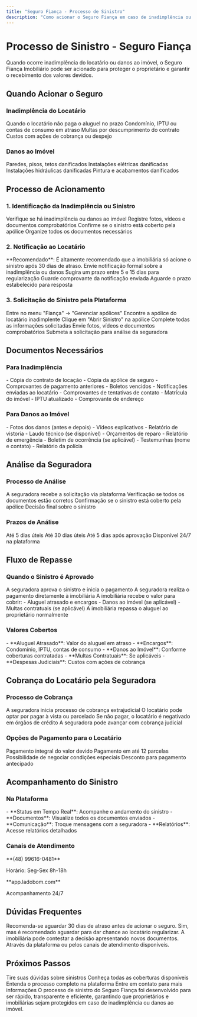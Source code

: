 ```yaml
---
title: "Seguro Fiança - Processo de Sinistro"
description: "Como acionar o Seguro Fiança em caso de inadimplência ou danos ao imóvel"
---
```


# Processo de Sinistro - Seguro Fiança

<Info>
Quando ocorre inadimplência do locatário ou danos ao imóvel, o Seguro Fiança Imobiliário pode ser acionado para proteger o proprietário e garantir o recebimento dos valores devidos.
</Info>

## Quando Acionar o Seguro

### Inadimplência do Locatário

<CardGroup cols={2}>
<Card title="Atraso no Aluguel" icon="calendar-days">
  Quando o locatário não paga o aluguel no prazo
</Card>

<Card title="Atraso em Encargos" icon="receipt-percent">
  Condomínio, IPTU ou contas de consumo em atraso
</Card>

<Card title="Multas Contratuais" icon="exclamation-triangle">
  Multas por descumprimento do contrato
</Card>

<Card title="Despesas Judiciais" icon="scale">
  Custos com ações de cobrança ou despejo
</Card>
</CardGroup>

### Danos ao Imóvel

<CardGroup cols={2}>
<Card title="Danos Estruturais" icon="wrench-screwdriver">
  Paredes, pisos, tetos danificados
</Card>

<Card title="Danos Elétricos" icon="bolt">
  Instalações elétricas danificadas
</Card>

<Card title="Danos Hidráulicos" icon="droplet">
  Instalações hidráulicas danificadas
</Card>

<Card title="Danos Estéticos" icon="paint-brush">
  Pintura e acabamentos danificados
</Card>
</CardGroup>

## Processo de Acionamento

### 1. Identificação da Inadimplência ou Sinistro

<Steps>
<Step title="Identifique o Problema">
  Verifique se há inadimplência ou danos ao imóvel
</Step>

<Step title="Documente a Situação">
  Registre fotos, vídeos e documentos comprobatórios
</Step>

<Step title="Verifique a Cobertura">
  Confirme se o sinistro está coberto pela apólice
</Step>

<Step title="Prepare a Documentação">
  Organize todos os documentos necessários
</Step>
</Steps>

### 2. Notificação ao Locatário

<Warning>
**Recomendado**: É altamente recomendado que a imobiliária só acione o sinistro após 30 dias de atraso.
</Warning>

<Steps>
<Step title="Notifique o Locatário">
  Envie notificação formal sobre a inadimplência ou danos
</Step>

<Step title="Ofereça Prazo para Regularização">
  Sugira um prazo entre 5 e 15 dias para regularização
</Step>

<Step title="Documente a Notificação">
  Guarde comprovante da notificação enviada
</Step>

<Step title="Aguarde Resposta">
  Aguarde o prazo estabelecido para resposta
</Step>
</Steps>

### 3. Solicitação do Sinistro pela Plataforma

<Steps>
<Step title="Acesse a Plataforma">
  Entre no menu "Fiança" → "Gerenciar apólices"
</Step>

<Step title="Localize a Apólice">
  Encontre a apólice do locatário inadimplente
</Step>

<Step title="Abra o Sinistro">
  Clique em "Abrir Sinistro" na apólice
</Step>

<Step title="Preencha os Dados">
  Complete todas as informações solicitadas
</Step>

<Step title="Anexe Documentos">
  Envie fotos, vídeos e documentos comprobatórios
</Step>

<Step title="Envie a Solicitação">
  Submeta a solicitação para análise da seguradora
</Step>
</Steps>

## Documentos Necessários

### Para Inadimplência

<AccordionGroup>
<Accordion title="Documentos do Contrato">
  - Cópia do contrato de locação
  - Cópia da apólice de seguro
  - Comprovantes de pagamento anteriores
</Accordion>

<Accordion title="Documentos de Cobrança">
  - Boletos vencidos
  - Notificações enviadas ao locatário
  - Comprovantes de tentativas de contato
</Accordion>

<Accordion title="Documentos do Imóvel">
  - Matrícula do imóvel
  - IPTU atualizado
  - Comprovante de endereço
</Accordion>
</AccordionGroup>

### Para Danos ao Imóvel

<AccordionGroup>
<Accordion title="Documentos Visuais">
  - Fotos dos danos (antes e depois)
  - Vídeos explicativos
  - Relatório de vistoria
</Accordion>

<Accordion title="Documentos Técnicos">
  - Laudo técnico (se disponível)
  - Orçamentos de reparo
  - Relatório de emergência
</Accordion>

<Accordion title="Documentos Legais">
  - Boletim de ocorrência (se aplicável)
  - Testemunhas (nome e contato)
  - Relatório da polícia
</Accordion>
</AccordionGroup>

## Análise da Seguradora

### Processo de Análise

<Steps>
<Step title="Recebimento da Solicitação">
  A seguradora recebe a solicitação via plataforma
</Step>

<Step title="Análise de Documentos">
  Verificação se todos os documentos estão corretos
</Step>

<Step title="Verificação de Cobertura">
  Confirmação se o sinistro está coberto pela apólice
</Step>

<Step title="Aprovação ou Reprovação">
  Decisão final sobre o sinistro
</Step>
</Steps>

### Prazos de Análise

<CardGroup cols={2}>
<Card title="Análise Inicial" icon="clock">
  Até 5 dias úteis
</Card>

<Card title="Análise Completa" icon="clock">
  Até 30 dias úteis
</Card>

<Card title="Pagamento" icon="currency-dollar">
  Até 5 dias após aprovação
</Card>

<Card title="Acompanhamento" icon="chart-bar">
  Disponível 24/7 na plataforma
</Card>
</CardGroup>

## Fluxo de Repasse

### Quando o Sinistro é Aprovado

<Steps>
<Step title="Aprovação da Seguradora">
  A seguradora aprova o sinistro e inicia o pagamento
</Step>

<Step title="Pagamento à Imobiliária">
  A seguradora realiza o pagamento diretamente à imobiliária
</Step>

<Step title="Cobertura dos Valores">
  A imobiliária recebe o valor para cobrir:
  - Aluguel atrasado e encargos
  - Danos ao imóvel (se aplicável)
  - Multas contratuais (se aplicável)
</Step>

<Step title="Repasse ao Proprietário">
  A imobiliária repassa o aluguel ao proprietário normalmente
</Step>
</Steps>

### Valores Cobertos

<Check>
- **Aluguel Atrasado**: Valor do aluguel em atraso
- **Encargos**: Condomínio, IPTU, contas de consumo
- **Danos ao Imóvel**: Conforme coberturas contratadas
- **Multas Contratuais**: Se aplicáveis
- **Despesas Judiciais**: Custos com ações de cobrança
</Check>

## Cobrança do Locatário pela Seguradora

### Processo de Cobrança

<Steps>
<Step title="Início da Cobrança">
  A seguradora inicia processo de cobrança extrajudicial
</Step>

<Step title="Negociação">
  O locatário pode optar por pagar à vista ou parcelado
</Step>

<Step title="Negativação">
  Se não pagar, o locatário é negativado em órgãos de crédito
</Step>

<Step title="Cobrança Judicial">
  A seguradora pode avançar com cobrança judicial
</Step>
</Steps>

### Opções de Pagamento para o Locatário

<CardGroup cols={2}>
<Card title="À Vista" icon="currency-dollar">
  Pagamento integral do valor devido
</Card>

<Card title="Parcelado" icon="calendar-days">
  Pagamento em até 12 parcelas
</Card>

<Card title="Negociação" icon="handshake">
  Possibilidade de negociar condições especiais
</Card>

<Card title="Desconto" icon="percent">
  Desconto para pagamento antecipado
</Card>
</CardGroup>

## Acompanhamento do Sinistro

### Na Plataforma

<Check>
- **Status em Tempo Real**: Acompanhe o andamento do sinistro
- **Documentos**: Visualize todos os documentos enviados
- **Comunicação**: Troque mensagens com a seguradora
- **Relatórios**: Acesse relatórios detalhados
</Check>

### Canais de Atendimento

<CardGroup cols={2}>
<Card title="WhatsApp" icon="phone">
  **(48) 99616-0481**
  
  Horário: Seg-Sex 8h-18h
</Card>

<Card title="Plataforma" icon="computer-desktop">
  **app.ladobom.com**
  
  Acompanhamento 24/7
</Card>
</CardGroup>

## Dúvidas Frequentes

<AccordionGroup>
<Accordion title="Qual o prazo para acionar o sinistro?">
  Recomenda-se aguardar 30 dias de atraso antes de acionar o seguro.
</Accordion>

<Accordion title="Posso acionar o sinistro antes dos 30 dias?">
  Sim, mas é recomendado aguardar para dar chance ao locatário regularizar.
</Accordion>

<Accordion title="O que acontece se o sinistro for negado?">
  A imobiliária pode contestar a decisão apresentando novos documentos.
</Accordion>

<Accordion title="Como acompanhar o andamento?">
  Através da plataforma ou pelos canais de atendimento disponíveis.
</Accordion>
</AccordionGroup>

## Próximos Passos

<CardGroup cols={2}>
<Card title="FAQ" icon="question-mark" href="/produtos/seguro-fianca/faq">
  Tire suas dúvidas sobre sinistros
</Card>

<Card title="Coberturas" icon="shield-check" href="/produtos/seguro-fianca/coberturas">
  Conheça todas as coberturas disponíveis
</Card>

<Card title="Como Funciona" icon="play" href="/produtos/seguro-fianca/como-funciona">
  Entenda o processo completo na plataforma
</Card>

<Card title="Contato" icon="phone" href="/contato">
  Entre em contato para mais informações
</Card>
</CardGroup>

<Note>
O processo de sinistro do Seguro Fiança foi desenvolvido para ser rápido, transparente e eficiente, garantindo que proprietários e imobiliárias sejam protegidos em caso de inadimplência ou danos ao imóvel.
</Note>
